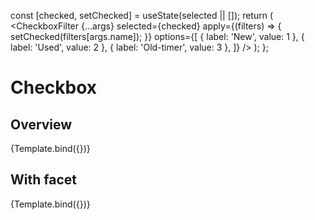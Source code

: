 


<Meta title="Components/Filters/Checkbox" component={CheckboxFilter} />

  const [checked, setChecked] = useState(selected || []);
  return (
    <CheckboxFilter
      {...args}
      selected={checked}
      apply={(filters) => {
        setChecked(filters[args.name]);
      }}
      options={[
        { label: 'New', value: 1 },
        { label: 'Used', value: 2 },
        { label: 'Old-timer', value: 3 },
      ]}
    />
  );
};

# Checkbox

## Overview

<Canvas>
  <Story
    name="Overview"
    args={{
      name: 'Filter',
    }}
  >
    {Template.bind({})}
  </Story>
</Canvas>

<ArgsTable story="Overview" />

## With facet

<Canvas>
  <Story
    name="With facet"
    args={{
      name: 'Filter',
      facet: { '1': 77, '2': 7137, '3': 0 },
    }}
  >
    {Template.bind({})}
  </Story>
</Canvas>

<ArgsTable story="with facet" />
